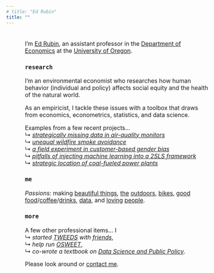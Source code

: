 ```yaml
---
# title: "Ed Rubin"
title: ""
---
```


<!-- <img align="left" src="Photos/ed-hat-crop.png" class="pic-narrow"> -->

<!-- <img align="right" src="Photos/edFormal2Tall.jpg" width = "300"> -->
<!-- <img align="left" src="Photos/ed-hat-crop.png" width = "200" HSPACE = "50"> -->
<!-- <img align="right" src="Photos/ed-portrait-2022-large.jpg" width = "420" HSPACE = "50"> -->

<!-- <font color="#18BC9C"><h3>
Assistant Professor of Economics
<br>
University of Oregon
</h3></font>
 -->
<!-- <br> -->
<!-- <br> -->
<!-- <br> -->
<!-- <br> -->

<!-- <div style="width:65%;font-size:110%;text-align:center;"> -->
<!-- <div style="width:120%;font-size:110%;margin:auto;padding-left:12%;padding-right:20%;padding-top:2%;padding-bottom:10%;a:link.text-decoration: underline;"> -->
<div style="width:100%;font-size:112%;font-weight:400;padding-left:10%;padding-right:10%;padding-top:2%;padding-bottom:10%;a:link.text-decoration: underline;">

<!-- <h3>`hi`</h3> -->

I'm [Ed Rubin](bio.html), an assistant professor in the [Department of Economics](https://economics.uoregon.edu) at the [University of Oregon](https://www.uoregon.edu).

<h3>`research`</h3>

I'm an environmental economist who researches how human behavior (individual and policy) affects social equity and the health of the natural world.

As an empiricist, I tackle these issues with a toolbox that draws from economics, econometrics, statistics, and data science.

Examples from a few recent projects…
<br>↳ [*strategically missing data in air-quality monitors*](Papers/draft-strategic-monitoring.pdf)
<br>↳ [*unequal wildfire smoke avoidance*](Papers/draft-smoke.pdf)
<br>↳ [*a field experiment in customer-based gender bias*](Papers/draft-gender-bias.pdf)
<br>↳ [*pitfalls of injecting machine learning into a 2SLS framework*](Papers/draft-mliv.pdf)
<br>↳ [*strategic location of coal-fueled power plants*](Papers/draft-plant-locations.pdf)

<h3>`me`</h3>

*Passions:* making [beautiful things](https://www.instagram.com/edwardarubin/), [the](https://www.instagram.com/p/CFsBay1hvSx/?utm_source=ig_web_copy_link) [outdoors](https://www.instagram.com/p/CEhutiOhgSU/?utm_source=ig_web_copy_link), [bikes](https://www.instagram.com/p/CRyaIAwnwFV/?utm_source=ig_web_copy_link), [good](https://www.instagram.com/p/Ct-wwForzVf/) [food](https://www.instagram.com/p/CpwIFRbrOG5/)/[coffee](https://www.instagram.com/p/CmLQK9rL9qO/)/[drink](https://www.instagram.com/p/Cf6RgnGgcKH/)[s](https://www.instagram.com/imbib.ed/), [data](https://www.instagram.com/p/BQrHLkBgy-V/), and [loving](https://www.instagram.com/p/CgAHadCgJ0u/) [people](https://www.instagram.com/p/CdCiAtbNNSQ/?utm_source=ig_web_copy_link).

<h3>`more`</h3>

<div class="narrow">

A few other professional items… I
<br>↳ *started [TWEEDS](https://tweeds.io) with [friends](https://tweeds.io/about/)*,
<br>↳ *help run [OSWEET](https://edrub.in/osweet.html)*,
<br>↳ *co-wrote a textbook on [Data Science and Public Policy](https://link.springer.com/book/10.1007/978-3-030-71352-2)*.

Please look around or [contact me](contact.html).
<!-- Calendly link widget begin -->
<!-- <link href="https://assets.calendly.com/assets/external/widget.css" rel="stylesheet">
<script src="https://assets.calendly.com/assets/external/widget.js" type="text/javascript"></script>You can also
<a href="" onclick="Calendly.showPopupWidget('https://calendly.com/edwardarubin');return false;">schedule a meeting in office hours</a>.
 --><!-- Calendly link widget end -->

</div>
